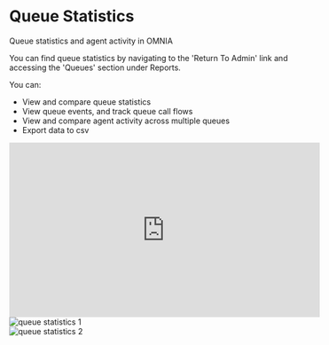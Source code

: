# Queue Statistics

Queue statistics and agent activity in OMNIA

You can find queue statistics by navigating to the 'Return To Admin' link and accessing the 'Queues' section under Reports.

You can:

<ul>
  <li>View and compare queue statistics</li>
  <li>View queue events, and track queue call flows</li>
  <li>View and compare agent activity across multiple queues</li>
  <li>Export data to csv</li>
</ul>

<div className="flex justify-center">
  <iframe
    width="560"
    height="315"
    src="https://www.youtube.com/embed/4VOMwvkMw-Q"
    title="YouTube video player"
    frameborder="0"
    allow="accelerometer; autoplay; clipboard-write; encrypted-media; gyroscope; picture-in-picture; web-share"
    allowfullscreen
  ></iframe>
</div>

<div className="flex justify-center">
  <img src="/images/omnia/queue-statistics/queue_1.png" alt="queue statistics 1" />
</div>
<div className="flex justify-center">
  <img src="/images/omnia/queue-statistics/queue_2.png" alt="queue statistics 2" />
</div>

